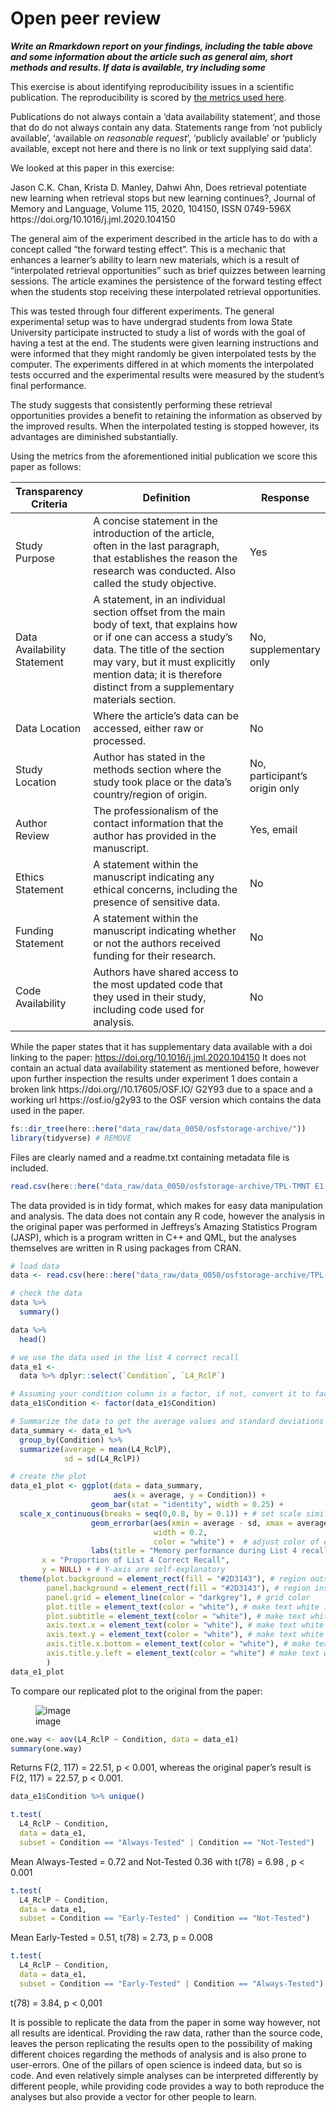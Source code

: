 # Open peer review

***Write an Rmarkdown report on your findings, including the table above and some information about the article such as general aim, short methods and results. If data is available, try including some***


This exercise is about identifying reproducibility issues in a scientific publication. 
The reproducibility is scored by [the metrics used here](https://www.researchgate.net/publication/340244621_Reproducibility_and_reporting_practices_in_COVID-19_preprint_manuscripts). 

Publications do not always contain a 'data availability statement', and those that do do not always contain any data. Statements range from 'not publicly available', 'available <i>on reasonable request</i>', 'publicly available' or 'publicly available, except not here and there is no link or text supplying said data'.

We looked at this paper in this exercise:

Jason C.K. Chan, Krista D. Manley, Dahwi Ahn, Does retrieval potentiate new learning when retrieval stops but new learning continues?, Journal of Memory and Language, Volume 115, 2020, 104150, ISSN 0749-596X https://doi.org/10.1016/j.jml.2020.104150

The general aim of the experiment described in the article has to do with a concept called "the forward testing effect". This is a mechanic that enhances a learner's ability to learn new materials, which is a result of "interpolated retrieval opportunities" such as brief quizzes between learning sessions. The article examines the persistence of the forward testing effect when the students stop receiving these interpolated retrieval opportunities.

This was tested through four different experiments. The general experimental setup was to have undergrad students from Iowa State University participate instructed to study a list of words with the goal of having a test at the end. The students were given learning instructions and were informed that they might randomly be given interpolated tests by the computer. The experiments differed in at which moments the interpolated tests occurred and the experimental results were measured by the student's final performance.

The study suggests that consistently performing these retrieval opportunities provides a benefit to retaining the information as observed by the improved results. When the interpolated testing is stopped however, its advantages are diminished substantially. 

Using the metrics from the aforementioned initial publication we score this paper as follows:

| Transparency Criteria| Definition       | Response |
|---------|-------------------------------|----------|
|Study Purpose |A concise statement in the introduction of the article, often in the last paragraph, that establishes the reason the research was conducted. Also called the study objective.| Yes| 
|Data Availability Statement | A statement, in an individual section offset from the main body of text, that explains how or if one can access a study’s data. The title of the section may vary, but it must explicitly mention data; it is therefore distinct from a supplementary materials section.| No, supplementary only|
|Data Location | Where the article’s data can be accessed, either raw or processed.| No|
|Study Location| Author has stated in the methods section where the study took place or the data’s country/region of origin.| No, participant's origin only|
|Author Review| The professionalism of the contact information that the author has provided in the manuscript.|Yes, email|
|Ethics Statement | A statement within the manuscript indicating any ethical concerns, including the presence of sensitive data.|No|
|Funding Statement| A statement within the manuscript indicating whether or not the authors received funding for their research.|No|
Code Availability | Authors have shared access to the most updated code that they used in their study, including code used for analysis. |No|

While the paper states that it has supplementary data available with a doi linking to the paper: [https://doi.org/10.1016/j.jml.2020.104150](https://doi.org/10.1016/j.jml.2020.104150)
It does not contain an actual data availability statement as mentioned before, however upon further inspection the results under experiment 1 does contain a broken link https://doi.org//10.17605/OSF.IO/ G2Y93 due to a space and a working url https://osf.io/g2y93 to the OSF version which contains the data used in the paper.

```r
fs::dir_tree(here::here("data_raw/data_0050/osfstorage-archive/"))
library(tidyverse) # REMOVE
```
Files are clearly named and a readme.txt containing metadata file is included.


```r
read.csv(here::here("data_raw/data_0050/osfstorage-archive/TPL-TMNT E1 Data OSF.csv")) %>% head()
```
The data provided is in tidy format, which makes for easy data manipulation and analysis. The data does not contain any R code, however the analysis in the original paper was performed in Jeffreys’s Amazing Statistics Program (JASP), which is a program written in C++ and QML, but the analyses themselves are written in R using packages from CRAN.

```r
# load data
data <- read.csv(here::here("data_raw/data_0050/osfstorage-archive/TPL-TMNT E1 Data OSF.csv"))

# check the data
data %>% 
  summary()

data %>%
  head()

# we use the data used in the list 4 correct recall
data_e1 <- 
  data %>% dplyr::select(`Condition`, `L4_RclP`)

# Assuming your condition column is a factor, if not, convert it to factor
data_e1$Condition <- factor(data_e1$Condition)

# Summarize the data to get the average values and standard deviations for each condition
data_summary <- data_e1 %>%
  group_by(Condition) %>%
  summarize(average = mean(L4_RclP),
            sd = sd(L4_RclP))

# create the plot
data_e1_plot <- ggplot(data = data_summary,
                       aes(x = average, y = Condition)) +
                  geom_bar(stat = "identity", width = 0.25) + 
  scale_x_continuous(breaks = seq(0,0.8, by = 0.1)) + # set scale similar to original plot in paper
                  geom_errorbar(aes(xmin = average - sd, xmax = average + sd), # calculate errorbars using sd
                                width = 0.2,
                                color = "white") +  # adjust color of error bars
                  labs(title = "Memory performance during List 4 recall in Experiment 1",
       x = "Proportion of List 4 Correct Recall",
       y = NULL) + # Y-axis are self-explanatory
  theme(plot.background = element_rect(fill = "#2D3143"), # region outside plot
        panel.background = element_rect(fill = "#2D3143"), # region inside plot
        panel.grid = element_line(color = "darkgrey"), # grid color
        plot.title = element_text(color = "white"), # make text white in dark-mode
        plot.subtitle = element_text(color = "white"), # make text white in dark-mode
        axis.text.x = element_text(color = "white"), # make text white in dark-mode
        axis.text.y = element_text(color = "white"), # make text white in dark-mode
        axis.title.x.bottom = element_text(color = "white"), # make text white in dark-mode
        axis.title.y.left = element_text(color = "white") # make text white in dark-mode
        )
data_e1_plot
```
To compare our replicated plot to the original from the paper:

![image](~/dsfb2_workflows_portfolio/data_raw/data_0050/original_plot.png)
```r
one.way <- aov(L4_RclP ~ Condition, data = data_e1)
summary(one.way)
```
Returns F(2, 117) = 22.51, p < 0.001,
whereas the original paper's result is F(2, 117) = 22.57, p < 0.001.
```r
data_e1$Condition %>% unique()

t.test(
  L4_RclP ~ Condition, 
  data = data_e1, 
  subset = Condition == "Always-Tested" | Condition == "Not-Tested")
```
Mean Always-Tested = 0.72 and Not-Tested 0.36 with t(78) = 6.98 , p < 0.001
```r
t.test(
  L4_RclP ~ Condition,
  data = data_e1,
  subset = Condition == "Early-Tested" | Condition == "Not-Tested")
```
Mean Early-Tested = 0.51, t(78) = 2.73, p = 0.008
```r
t.test(
  L4_RclP ~ Condition,
  data = data_e1,
  subset = Condition == "Early-Tested" | Condition == "Always-Tested")
```
t(78) = 3.84, p < 0,001

It is possible to replicate the data from the paper in some way however, not all results are identical.
Providing the raw data, rather than the source code, leaves the person replicating the results open to the possibility of making different choices regarding the methods of analysis and is also prone to user-errors. One of the pillars of open science is indeed data, but so is code. And even relatively simple analyses can be interpreted differently by different people, while providing code provides a way to both reproduce the analyses but also provide a vector for other people to learn.